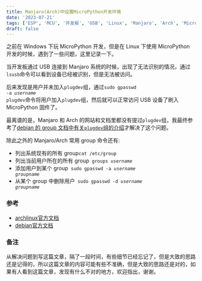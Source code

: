 ```yaml
---
title: Manjaro(Arch)中设置MicroPython开发环境
date: '2023-07-21'
tags: ['ESP', 'MCU', '开发板', 'USB', 'Linux', 'Manjaro', 'Arch', 'MicroPython', 'USB']
draft: false
---
```


之前在 Windows 下玩 MicroPython 开发，但是在 Linux 下使用 MicroPython 开发的时候，遇到了一些问题，这里记录一下。

当开发板通过 USB 连接到 Manjaro 系统的时候，出现了无法识别的情况，通过`lsusb`命令可以看到设备已经被识别，但是无法被访问。

后来发现是用户并未加入`plugdev`组，通过<code>sudo gpasswd -a _username_ plugdev</code>命令将用户加入`plugdev`组，然后就可以正常访问 USB 设备了刷入 MicroPython 固件了。

最离谱的是，Manjaro 和 Arch 的网站和文档里都没有提过`plugdev`组，我最终参考了[debian 的 group 文档中有关`plugdev`组的介绍](<https://wiki.debian.org/SystemGroups#__next:~:text=plugdev:%20Allows%20members%20to%20mount%20(only%20with%20the%20options%20nodev%20and%20nosuid,%20for%20security%20reasons)%20and%20umount%20removable%20devices%20through%20pmount.>)才解决了这个问题。

除此之外的 Manjaro/Arch 常用 group 命令还有:

- 列出系统现有的所有 group`cat /etc/group`
- 列出当前用户所在的所有 group<code> groups _username_ </code>
- 添加用户到某个 group<code> sudo gpasswd -a _username_ _groupname_ </code>
- 从某个 group 中删除用户<code> sudo gpasswd -d _username_ _groupname_ </code>

### 参考

- [archlinux官方文档](https://wiki.archlinux.org/title/Users_and_groups#Group_management)
- [debian官方文档](https://wiki.debian.org/SystemGroups)

### 备注

从解决问题到写这篇文章，隔了一段时间，有些细节已经忘记了，但是大致的思路还是记得的，所以这篇文章的内容可能有些不准确，但是大致的思路还是对的，如果有人看到这篇文章，发现有什么不对的地方，欢迎指出，谢谢。
